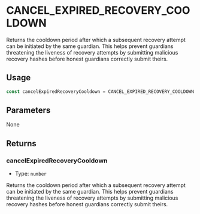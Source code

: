 # CANCEL_EXPIRED_RECOVERY_COOLDOWN

Returns the cooldown period after which a subsequent recovery attempt can be initiated by the same guardian. This helps prevent guardians threatening the liveness of recovery attempts by submitting malicious recovery hashes before honest guardians correctly submit theirs.

## Usage

```typescript
const cancelExpiredRecoveryCooldown = CANCEL_EXPIRED_RECOVERY_COOLDOWN
```

## Parameters

None

## Returns

### cancelExpiredRecoveryCooldown

- Type: `number`

Returns the cooldown period after which a subsequent recovery attempt can be initiated by the same guardian. This helps prevent guardians threatening the liveness of recovery attempts by submitting malicious recovery hashes before honest guardians correctly submit theirs.

